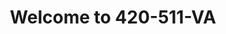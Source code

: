 ---
title: Welcome to 420-511-VA
description: Get started building your docs site with Starlight.
template: splash
hero:
  tagline: Access course materials and how to guides
  image:
    file: ../../assets/houston.webp
  actions:
    - text: Reach the Docs
      link: /ws-course/guides/
      icon: right-arrow
      variant: primary   
---